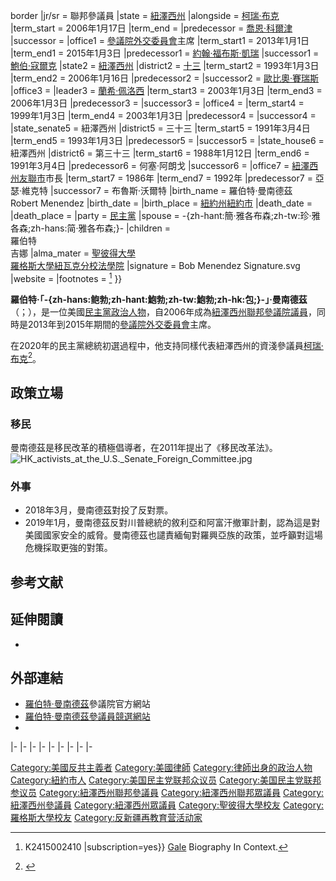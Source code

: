 {{noteTA
|G1=PP
|T=zh-hant:羅伯特·曼南德茲;zh-hans:鲍勃·梅嫩德斯;zh-tw:羅伯特·梅南德茲;
|1=zh-hant:曼南德茲;zh-hans:梅嫩德斯;zh-tw:梅南德茲;
}}
{{Expand|time=2015-07-24T23:11:38+00:00}}
{{请求翻译|time=2015-07-24T23:11:38+00:00}}
{{Infobox officeholder
|name         = 羅伯特·曼南德茲<br>Robert Menendez
|image        = Robert Menendez, official Senate photo.jpg{{!}}border
|jr/sr        = 聯邦參議員
|state        = [[紐澤西州|紐澤西州]]
|alongside    = [[柯瑞·布克|柯瑞·布克]]
|term_start   = 2006年1月17日
|term_end     = 
|predecessor  = [[喬恩·科爾津|喬恩·科爾津]]
|successor    = 
|office1         = [[美國參議院外交委員會|參議院外交委員會]]主席
|term_start1     = 2013年1月1日
|term_end1       = 2015年1月3日
|predecessor1    = [[約翰·福布斯·凱瑞|約翰·福布斯·凱瑞]]
|successor1      = [[鮑伯·寇爾克|鮑伯·寇爾克]]
|state2          = [[紐澤西州|紐澤西州]]
|district2       = [[紐澤西州第十三國會選區|十三]]
|term_start2     = 1993年1月3日
|term_end2       = 2006年1月16日
|predecessor2    = {{le|吉姆·薩克斯頓|Jim Saxton}}
|successor2      = [[歐比奧·賽瑞斯|歐比奧·賽瑞斯]]
|office3         = {{le|美國眾議院民主黨黨團主席|Democratic Caucus Chairman of the United States House of Representatives|眾議院民主黨黨團主席}}
|leader3         = [[蘭希·佩洛西|蘭希·佩洛西]]
|term_start3     = 2003年1月3日
|term_end3       = 2006年1月3日
|predecessor3    = {{le|馬丁·弗羅斯特|Martin Frost}}
|successor3      = {{le|吉姆·克萊伯恩|Jim Clyburn}}
|office4         = {{le|美國眾議院民主黨黨團副主席|Democratic Caucus Vice-Chairman of the United States House of Representatives|眾議院民主黨黨團副主席}}
|term_start4     = 1999年1月3日
|term_end4       = 2003年1月3日
|predecessor4    = {{le|芭芭拉·B·肯內利|Barbara B. Kennelly|芭芭拉·肯內利}}
|successor4      = {{le|吉姆·克萊伯恩|Jim Clyburn}}
|state_senate5   = 紐澤西州
|district5       = 三十三
|term_start5     = 1991年3月4日
|term_end5       = 1993年1月3日
|predecessor5    = {{le|克里斯托弗·傑克曼|Christopher Jackman}}
|successor5      = {{le|伯納德·肯尼|Bernard Kenny}}
|state_house6    = 紐澤西州
|district6       = 第三十三
|term_start6     = 1988年1月12日
|term_end6       = 1991年3月4日
|predecessor6    = 何塞·阿朗戈
|successor6      = {{le|路易·羅馬諾|Louis Romano}}
|office7         = [[紐澤西州|紐澤西州]][[友聯市|友聯市]]市長
|term_start7     = 1986年
|term_end7       = 1992年
|predecessor7    = 亞瑟·維克特
|successor7      = 布魯斯·沃爾特
|birth_name      = 羅伯特·曼南德茲<br>Robert Menendez
|birth_date      = {{birth date and age|1954|1|1}}
|birth_place     = {{US}}[[紐約州|紐約州]][[紐約市|紐約市]]
|death_date      = 
|death_place     = 
|party           = [[民主黨_(美國)|民主黨]]
|spouse          = -{zh-hant:簡·雅各布森;zh-tw:珍·雅各森;zh-hans:简·雅各布森;}-<!--Jane Jacobsen-->{{small|（1976－2005）}}
|children        = {{le|艾麗西亞·曼南德茲|Alicia Menendez|艾麗西亞}}<!--Alicia--><br>羅伯特<!--Robert--><br>吉娜<!--Gina-->{{small|（繼女）}}
|alma_mater      = [[聖彼得大學|聖彼得大學]]{{small|（[[文學士|BA]]）}}<br>[[羅格斯大學|羅格斯大學]][[羅格斯大學紐瓦克分校法學院|紐瓦克分校法學院]]{{small|（[[法律博士|JD]]）}}
|signature       = Bob Menendez Signature.svg
|website         = {{URL|http://www.menendez.senate.gov|參議院網站}}
|footnotes       = <ref>{{cite book |chapter=Robert (Bob) Menendez |title=Federal Directory |location=[[Bethesda,_Maryland|Bethesda, Maryland]] |publisher=Carroll Publishing |year=2011 |accessdate=January 24, 2013 |format=fee |via=[[Fairfax_County_Public_Library|Fairfax County Public Library]] |url=http://ic.galegroup.com/ic/bic1/ReferenceDetailsPage/ReferenceDetailsWindow?failOverType=&query=&prodId=BIC1&windowstate=normal&contentModules=&mode=view&displayGroupName=Reference&limiter=&currPage=&disableHighlighting=false&displayGroups=&sortBy=&source=&search_within_results=&action=e&catId=&activityType=&scanId=&documentId=GALE%7CK2415002410&userGroupName=fairfax_main&jsid=add0b09222f8e943143e90b2e03fed19 |id=Gale Document Number: GALE{{!}}K2415002410 |subscription=yes}} [[Gale_(publisher)|Gale]] Biography In Context.</ref>
}}

'''羅伯特·「-{zh-hans:鲍勃;zh-hant:鮑勃;zh-tw:鮑勃;zh-hk:包;}-」·曼南德茲'''（{{lang-en|'''Robert "Bob" Menendez'''}}；{{bd|1954年|1月1日}}），是一位美國[[民主黨_(美國)|民主黨]][[政治人物|政治人物]]，自2006年成為[[紐澤西州|紐澤西州]][[美國參議院|聯邦參議院議員]]，同時是2013年到2015年期間的[[美國參議院外交委員會|參議院外交委員會]]主席。

在2020年的民主黨總統初選過程中，他支持同樣代表紐澤西州的資淺參議員[[柯瑞·布克|柯瑞·布克]]<ref>{{cite web |last1=Carney |first1=Jordain |title=Booker snags first Senate endorsement |url=https://thehill.com/blogs/floor-action/senate/428077-booker-snags-first-senate-endorsement |website=The Hill |accessdate=2019-02-09}}</ref>。

==政策立場==
===移民===
曼南德茲是移民改革的積極倡導者，在2011年提出了《移民改革法》。
[[File:HK_activists_at_the_U.S._Senate_Foreign_Committee.jpg|thumb]]
===外事===
* 2018年3月，曼南德茲對{{what|伯尼·桑德斯和克里斯·墨菲的決議}}投了反對票。
* 2019年1月，曼南德茲反對川普總統的敘利亞和阿富汗撤軍計劃，認為這是對美國國家安全的威脅。曼南德茲也譴責緬甸對羅興亞族的政策，並呼籲對這場危機採取更強的對策。

==参考文献==
{{reflist}}

==延伸閱讀==
*{{CongLinks|congbio=m000639|ballot=Bob_Menendez|nndb=048/000039928|votesmart= 26961|govtrack=400272|natjournal=341|lopencong=400272|rollcall=327|politifact=robert-menendez|legistorm=Sen_Robert_Menendez/550.html|fec=S6NJ00289|opensecrets= N00000699| followthemoney=|ontheissues=Senate/Bob_Menendez.htm|congress=robert-menendez/791| worldcat=viaf-156716793|cspan=29608|rose=|imdb=2165458|bloomberg=robert-menendez |nyt=m/robert_menendez|washpo=gIQAYgYw6O }}


==外部連結==
{{commons category|Robert Menendez}}
*[http://menendez.senate.gov/ 羅伯特·曼南德茲]參議院官方網站
*[http://menendezfornj.com/ 羅伯特·曼南德茲參議員競選網站]
*{{DMOZ|Regional/North_America/United_States/New_Jersey/Government/Federal/US_Senate/Robert_Menendez_%5BD%5D}}

{{s-start}}
{{s-par|us-hs}}
{{s-bef|before={{le|吉姆·薩克斯頓|Jim Saxton}}}}
{{s-ttl|title=[[紐澤西州第十三國會選區|紐澤西州第十三國會選區]]<br>{{le|紐澤西州美國眾議院議員列表|List of United States Representatives from New Jersey|眾議院議員}}|years=1993年－2006年}}
{{s-aft|after=[[歐比奧·賽瑞斯|歐比奧·賽瑞斯]]}}
|-
{{s-ppo}}
{{s-bef|before={{le|芭芭拉·B·肯內利|Barbara B. Kennelly|芭芭拉·肯內利}}}}
{{s-ttl|title={{le|美國眾議院民主黨黨團副主席|Democratic Caucus Vice-Chairman of the United States House of Representatives|眾議院民主黨黨團副主席}}|years=1999年－2003年}}
{{s-aft|rows=2|after={{le|吉姆·克萊伯恩|Jim Clyburn}}}}
|-
{{s-bef|before={{le|馬丁·弗羅斯特|Martin Frost}}}}
{{s-ttl|title={{le|美國眾議院民主黨黨團主席|Democratic Caucus Chairman of the United States House of Representatives|眾議院民主黨黨團主席}}|years=2003年－2006年}}
|-
{{s-bef|before=[[喬恩·科爾津|喬恩·科爾津]]}}
{{s-ttl|title={{nowrap|[[美國參議員|美國參議員]]{{le|紐澤西州美國參議院議員列表|List of United States Senators from New Jersey|紐澤西州}}[[民主黨_(美國)|民主黨]]被提名人}}<br>（[[美國參議員類別|第1類]]）|years={{le|2006年紐澤西州美國參議院議員選舉|United States Senate election in New Jersey, 2006|2006年}}、{{le|2012年紐澤西州美國參議院議員選舉|United States Senate election in New Jersey, 2012|2012年}}、{{le|2018年紐澤西州美國參議院議員選舉|United States Senate election in New Jersey, 2018|2018年}}}}
{{s-inc|recent}}
|-
{{s-bef|before=[[查克·舒默|查克·舒默]]}}
{{s-ttl|title={{le|民主黨參議院競選委員會|Democratic Senatorial Campaign Committee}}主席|years=2009年－2011年}}
{{s-aft|after=[[派蒂·莫瑞|派蒂·莫瑞]]}}
|-
{{s-par|us-sen}}
{{s-bef|before=[[喬恩·科爾津|喬恩·科爾津]]}}
{{s-ttl|title={{le|紐澤西州美國參議院議員列表|List of United States Senators from New Jersey|紐澤西州第1類參議員}}|years=2006年－|alongside={{le|弗蘭克·勞滕伯格|Frank Lautenberg}}、<br>[[傑弗里·基耶薩|傑弗里·基耶薩]]、[[柯瑞·布克|柯瑞·布克]]}}
{{s-inc}}
|-
{{s-bef|before=[[约翰·克里|约翰·克里]]}}
{{s-ttl|title=[[美國參議院外交委員會|參議院外交委員會]]主席|years=2013年－2015年}}
{{s-aft|after=[[鮑伯·寇爾克|鮑伯·寇爾克]]}}
|-
{{s-bef|before=[[鮑伯·寇爾克|鮑伯·寇爾克]]}}
{{s-ttl|title=[[美國參議院外交委員會|參議院外交委員會]]副主席|years=2015年}}
{{s-aft|after=[[班·卡定|班·卡定]]}}
|-
{{s-bef|before=[[班·卡定|班·卡定]]}}
{{s-ttl|title=[[美國參議院外交委員會|參議院外交委員會]]副主席|years=2018年－}}
{{s-inc}}
|-
{{s-prec|usa}}
{{s-bef|before=[[約翰·圖恩|約翰·圖恩]]}}
{{s-ttl|title=[[美國參議員資歷|美國參議員資歷]]|years=第22位}}
{{s-aft|after=[[班·卡定|班·卡定]]}}
{{s-end}}

{{Current U.S. Senators}}
{{Authority control}}

{{DEFAULTSORT:Menendez, Robert}}

[[Category:美國反共主義者|Category:美國反共主義者]]
[[Category:美國律師|Category:美國律師]]
[[Category:律師出身的政治人物|Category:律師出身的政治人物]]
[[Category:紐約市人|Category:紐約市人]]
[[Category:美国民主党联邦众议员|Category:美国民主党联邦众议员]]
[[Category:美国民主党联邦参议员|Category:美国民主党联邦参议员]]
[[Category:紐澤西州聯邦參議員|Category:紐澤西州聯邦參議員]]
[[Category:紐澤西州聯邦眾議員|Category:紐澤西州聯邦眾議員]]
[[Category:紐澤西州參議員|Category:紐澤西州參議員]]
[[Category:紐澤西州眾議員|Category:紐澤西州眾議員]]
[[Category:聖彼得大學校友|Category:聖彼得大學校友]]
[[Category:羅格斯大學校友|Category:羅格斯大學校友]]
[[Category:反新疆再教育营活动家|Category:反新疆再教育营活动家]]